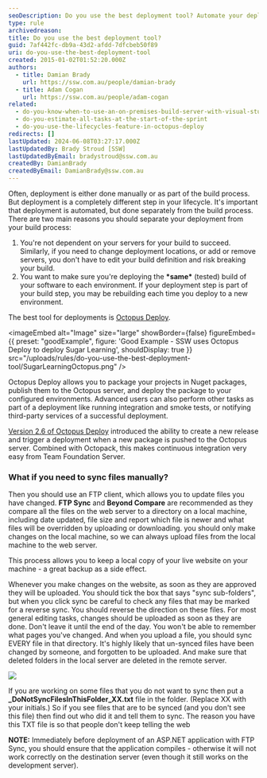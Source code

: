 ```yaml
---
seoDescription: Do you use the best deployment tool? Automate your deployments with Octopus Deploy and ensure that you're deploying tested builds to each environment separately.
type: rule
archivedreason:
title: Do you use the best deployment tool?
guid: 7af442fc-db9a-43d2-afdd-7dfcbeb50f89
uri: do-you-use-the-best-deployment-tool
created: 2015-01-02T01:52:20.000Z
authors:
  - title: Damian Brady
    url: https://ssw.com.au/people/damian-brady
  - title: Adam Cogan
    url: https://ssw.com.au/people/adam-cogan
related:
  - do-you-know-when-to-use-an-on-premises-build-server-with-visual-studio-online
  - do-you-estimate-all-tasks-at-the-start-of-the-sprint
  - do-you-use-the-lifecycles-feature-in-octopus-deploy
redirects: []
lastUpdated: 2024-06-08T03:27:17.000Z
lastUpdatedBy: Brady Stroud [SSW]
lastUpdatedByEmail: bradystroud@ssw.com.au
createdBy: DamianBrady
createdByEmail: DamianBrady@ssw.com.au
---
```


Often, deployment is either done manually or as part of the build process. But deployment is a completely different step in your lifecycle. It's important that deployment is automated, but done separately from the build process.
There are two main reasons you should separate your deployment from your build process:

1. You're not dependent on your servers for your build to succeed. Similarly, if you need to change deployment locations, or add or remove servers, you don't have to edit your build definition and risk breaking your build.
2. You want to make sure you're deploying the **\*same\*** (tested) build of your software to each environment. If your deployment step is part of your build step, you may be rebuilding each time you deploy to a new environment.

The best tool for deployments is [Octopus Deploy](https://octopus.com/).

<imageEmbed
  alt="Image"
  size="large"
  showBorder={false}
  figureEmbed={{
    preset: "goodExample",
    figure: 'Good Example - SSW uses Octopus Deploy to deploy Sugar Learning',
    shouldDisplay: true
  }}
  src="/uploads/rules/do-you-use-the-best-deployment-tool/SugarLearningOctopus.png"
/>

Octopus Deploy allows you to package your projects in Nuget packages, publish them to the Octopus server, and deploy the package to your configured environments. Advanced users can also perform other tasks as part of a deployment like running integration and smoke tests, or notifying third-party services of a successful deployment.

[Version 2.6 of Octopus Deploy](https://octopus.com/blog/2.6) introduced the ability to create a new release and trigger a deployment when a new package is pushed to the Octopus server. Combined with Octopack, this makes continuous integration very easy from Team Foundation Server.

### What if you need to sync files manually?

Then you should use an FTP client, which allows you to update files you have changed. **FTP Sync** and **Beyond Compare** are recommended as they compare all the files on the web server to a directory on a local machine, including date updated, file size and report which file is newer and what files will be overridden by uploading or downloading. you should only make changes on the local machine, so we can always upload files from the local machine to the web server.

This process allows you to keep a local copy of your live website on your machine - a great backup as a side effect.

Whenever you make changes on the website, as soon as they are approved they will be uploaded. You should tick the box that says "sync sub-folders", but when you click sync be careful to check any files that may be marked for a reverse sync. You should reverse the direction on these files. For most general editing tasks, changes should be uploaded as soon as they are done. Don't leave it until the end of the day. You won't be able to remember what pages you've changed. And when you upload a file, you should sync EVERY file in that directory. It's highly likely that un-synced files have been changed by someone, and forgotten to be uploaded. And make sure that deleted folders in the local server are deleted in the remote server.

![](/uploads/rules/do-you-use-the-best-deployment-tool/ticksubfolders.jpg)

If you are working on some files that you do not want to sync then put a **\_DoNotSyncFilesInThisFolder_XX.txt** file in the folder. (Replace XX with your initials.) So if you see files that are to be synced (and you don't see this file) then find out who did it and tell them to sync. The reason you have this TXT file is so that people don't keep telling the web

**NOTE:** Immediately before deployment of an ASP.NET application with FTP Sync, you should ensure that the application compiles - otherwise it will not work correctly on the destination server (even though it still works on the development server).
